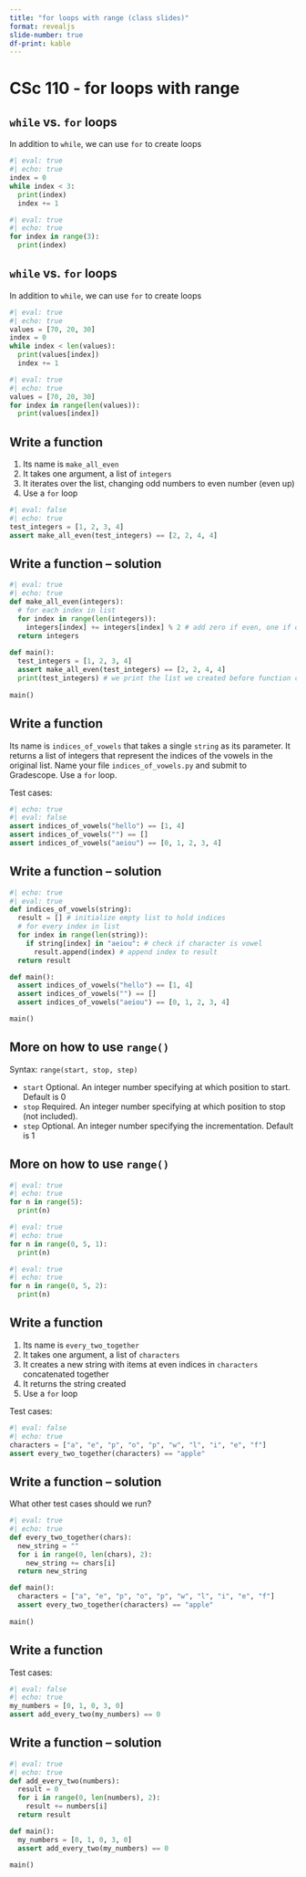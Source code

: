 ```yaml
---
title: "for loops with range (class slides)"
format: revealjs
slide-number: true
df-print: kable
---
```


# CSc 110 - for loops with range

## `while` vs. `for` loops

In addition to `while`, we can use `for` to create loops
```python
#| eval: true
#| echo: true
index = 0
while index < 3:
  print(index)
  index += 1
```

```python
#| eval: true
#| echo: true
for index in range(3):
  print(index)
```

## `while` vs. `for` loops

In addition to `while`, we can use `for` to create loops

```python
#| eval: true
#| echo: true
values = [70, 20, 30]
index = 0
while index < len(values):
  print(values[index])
  index += 1
```

```python
#| eval: true
#| echo: true
values = [70, 20, 30]
for index in range(len(values)):
  print(values[index])
```

## Write a function

1.  Its name is `make_all_even`
2.  It takes one argument, a list of `integers`
3.  It iterates over the list, changing odd numbers to even number (even up)
4.  Use a `for` loop

```python
#| eval: false
#| echo: true 
test_integers = [1, 2, 3, 4]
assert make_all_even(test_integers) == [2, 2, 4, 4]
```


## Write a function -- solution

```python
#| eval: true
#| echo: true
def make_all_even(integers):
  # for each index in list
  for index in range(len(integers)):
    integers[index] += integers[index] % 2 # add zero if even, one if odd
  return integers
      
def main():
  test_integers = [1, 2, 3, 4]
  assert make_all_even(test_integers) == [2, 2, 4, 4]
  print(test_integers) # we print the list we created before function call
  
main()
```

## Write a function

Its name is `indices_of_vowels` that takes a single `string` as its parameter.
It returns a list of integers that represent the indices of the vowels in the original list.
Name your file `indices_of_vowels.py` and submit to Gradescope. Use a `for` loop.

Test cases:

```python
#| echo: true
#| eval: false
assert indices_of_vowels("hello") == [1, 4]
assert indices_of_vowels("") == []
assert indices_of_vowels("aeiou") == [0, 1, 2, 3, 4]
```

## Write a function -- solution

```python
#| echo: true
#| eval: true
def indices_of_vowels(string):
  result = [] # initialize empty list to hold indices
  # for every index in list
  for index in range(len(string)):
    if string[index] in "aeiou": # check if character is vowel
      result.append(index) # append index to result
  return result

def main():
  assert indices_of_vowels("hello") == [1, 4]
  assert indices_of_vowels("") == []
  assert indices_of_vowels("aeiou") == [0, 1, 2, 3, 4]

main()
```


## More on how to use `range()`

Syntax: `range(start, stop, step)`

-   `start` Optional. An integer number specifying at which position to start. Default is 0
-   `stop` Required. An integer number specifying at which position to stop (not included).
-   `step` Optional. An integer number specifying the incrementation. Default is 1

## More on how to use `range()`

```python
#| eval: true
#| echo: true
for n in range(5):
  print(n)
```

```python
#| eval: true
#| echo: true
for n in range(0, 5, 1):
  print(n)
```

```python
#| eval: true
#| echo: true
for n in range(0, 5, 2):
  print(n)
```

## Write a function

1.  Its name is `every_two_together`
2.  It takes one argument, a list of `characters`
3.  It creates a new string with items at even indices in `characters` concatenated together
4.  It returns the string created
5.  Use a `for` loop

Test cases:

```python
#| eval: false
#| echo: true
characters = ["a", "e", "p", "o", "p", "w", "l", "i", "e", "f"]
assert every_two_together(characters) == "apple"
```

## Write a function -- solution

What other test cases should we run?

```python
#| eval: true
#| echo: true
def every_two_together(chars):
  new_string = ""
  for i in range(0, len(chars), 2):
    new_string += chars[i]
  return new_string

def main():
  characters = ["a", "e", "p", "o", "p", "w", "l", "i", "e", "f"]
  assert every_two_together(characters) == "apple"
  
main()
```

## Write a function

Test cases:

```python
#| eval: false
#| echo: true
my_numbers = [0, 1, 0, 3, 0]
assert add_every_two(my_numbers) == 0
```

## Write a function -- solution

```python
#| eval: true
#| echo: true
def add_every_two(numbers):
  result = 0
  for i in range(0, len(numbers), 2):
    result += numbers[i]
  return result

def main():
  my_numbers = [0, 1, 0, 3, 0]
  assert add_every_two(my_numbers) == 0
  
main()
```